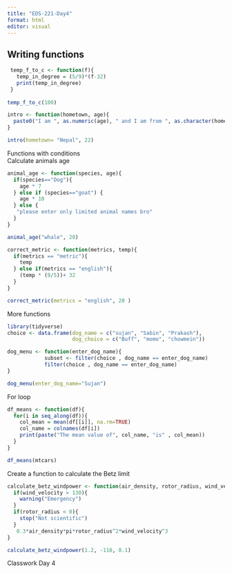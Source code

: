 ```yaml
---
title: "EDS-221-Day4"
format: html
editor: visual
---
```


## Writing functions

```r
 temp_f_to_c <- function(f){ 
   temp_in_degree = (5/9)*(f-32)
   print(temp_in_degree)
 }
 
temp_f_to_c(100)
```

```r
intro <- function(hometown, age){
  paste0("I am ", as.numeric(age), " and I am from ", as.character(hometown))
}

intro(hometown= "Nepal", 22)
```

Functions with conditions\
Calculate animals age

```r
animal_age <- function(species, age){
  if(species=="Dog"){
    age * 7
  } else if (species=="goat") {
    age * 10
  } else {
   "please enter only limited animal names bro" 
  }
}

animal_age("whale", 20)
```

```r
correct_metric <- function(metrics, temp){
  if(metrics == "metric"){
    temp
  } else if(metrics == "english"){
    (temp * (9/5))+ 32
  }
}

correct_metric(metrics = "english", 20 )
```

More functions

```r
library(tidyverse)
choice <- data.frame(dog_name = c("sujan", "Sabin", "Prakash"),
                     dog_choice = c("Buff", "momo", "chowmein"))
```

```r
dog_menu <- function(enter_dog_name){
            subset <- filter(choice , dog_name == enter_dog_name)
            filter(choice , dog_name == enter_dog_name)
}

dog_menu(enter_dog_name="Sujan")
```

For loop

```r
df_means <- function(df){
  for(i in seq_along(df)){
    col_mean = mean(df[[i]], na.rm=TRUE)
    col_name = colnames(df[i])
    print(paste("The mean value of", col_name, "is" , col_mean))
  }
}
```

```r
df_means(mtcars)
```

Create a function to calculate the Betz limit

```r
calculate_betz_windpower <- function(air_density, rotor_radius, wind_velocity){
  if(wind_velocity > 130){
    warning("Emergency")
  }
  if(rotor_radius < 0){
    stop("Not scientific")
  }
   0.3*air_density*pi*rotor_radius^2*wind_velocity^3
}
```

```r
calculate_betz_windpower(1.2, -110, 0.1)
```

Classwork Day 4
